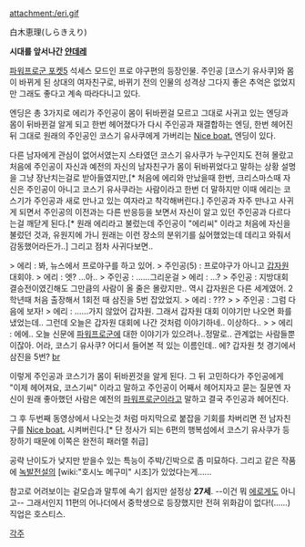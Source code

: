 {{{#!html
<iframe title='파워프로군 5 에리 6 스즈네 공략 영상' width='640px' height='360px' src='http://videofarm.daum.net/controller/video/viewer/Video.html?vid=HC9elX4MvqE$&play_loc=undefined' frameborder='0' scrolling='no' ></iframe>}}}

attachment:/eri.gif

白木恵理(しらきえり)

'''시대를 앞서나간 [[얀데레]]'''

[[파워프로군 포켓5]] 석세스 모드인 프로 야구편의 등장인물.
주인공 [코스기 유사쿠]와 몸이 바뀌게 된 상대의 여자친구로, 바뀌기 전의 인물의 성격상 그다지 좋은 추억은 없었지만 그래도 좋다고 계속 따라다니고 있다.


엔딩은 총 3가지로 에리가 주인공이 몸이 뒤바뀐걸 모르고 그대로 사귀고 있는 엔딩과 몸이 뒤바뀐걸 알게 되고 한번 헤어졌다가 다시 주인공과 재결합하는 엔딩, 한번 헤어진 뒤 그대로 원래의 주인공인 코스기 유사쿠에게 가버리는 [[Nice boat.]] 엔딩이 있다.

다른 남자에게 관심이 없어서였는지 스타였던 코스기 유사쿠가 누구인지도 전혀 몰랐고 처음에 주인공이 자신과 예전의 자신의 남자친구가 몸이 뒤바뀌었다고 말하는 상황 설명을 그냥 장난치는걸로 받아들였지만,[* 처음에 에리와 만났을때 한번, 크리스마스때 자신은 주인공이 아니고 코스기 유사쿠라는 사람이라고 한번 더 말하지만 이때 에리는 코스기가 주인공과 새로 만나고 있는 여자라고 착각해버린다.] 주인공과 자주 만나고 사귀게 되면서 주인공의 이전과는 다른 반응등을 보면서 자신이 알고 있던 주인공과 다르다는걸 깨닫게 된다.[* 원래 에리라고 불렀는데 주인공이 "에리씨" 이라고 처음에 자신을 불렀던 것과, 유원지에 가니 원래는 이런 장소의 분위기를 싫어했었는데 데리고 와줘서 감동했어라든가..] 그리고 점차 사귀다보면..


> 에리 : 봐, 뉴스에서 프로야구를 하고 있어.
> 주인공(5) : 프로야구가 아니고 [[갑자원]] 대회야.
> 에리 : 엣? …아..
> 주인공 : ……그리운걸
> 에리 : …?
> 주인공 : 지방대회 결승전이였긴해도 그만큼의 사람이 올 줄은 몰랐지만.. 역시 갑자원은 다른 세계였어. 2학년때 처음 출장해서 1회전 때 삼진을 5번 잡았었지.
> 에리 : ???
>
> 주인공 : 그럼 다음에 보자!
> 에리 : ……가지 않았어 갑자원. 그래서 갑자원 대회 이야기만 나오면 화를 냈었는데.. 그런데 오늘은 갑자원 대회에 나간 것처럼 이야기하네.. 이상하다..
>
> 에리 : 에에.. 오늘 신문에 [[파워프로군]]에 대한 이야기가 있으려나..정말로.. 관계없는 사람들뿐이잖아. 어라, 코스기 유사쿠? 어디서 들어본 적 있는 이름인데.. 에? 갑자원 첫 경기에서 삼진을 5번?
[[br]]

이렇게 주인공과 코스기가 몸이 뒤바뀐것을 알게 된다. 그 뒤 고민하다가 주인공에게 "이제 헤어져요, 코스기씨" 이라고 말하고 주인공이 어째서 헤어지자고 묻는 질문엔 자신이 원래 좋아했던 사람은 예전의 [[파워프로군]]이라고 말하고 결국 주인공과 헤어진다.

그 후 두번째 동영상에서 나오는것 처럼 마지막으로 붙잡을 기회를 차버리면 전 남자친구를 [[Nice boat.]] 시켜버린다.[* 단 정사가 되는 6편의 행복섬에서 코스기 유사쿠가 등장하기 때문에 이쪽은 완전히 패러랠 취급]

공략 난이도가 낮지만 받을수 있는 특능이 주박/긴박으로 좀 미묘하다. 그리고 같은 작품에 [[녹발전설]]의 [wiki:"호시노 메구미" 시조]가 있었다는게......


참고로 어려보이는 겉모습과 말투에 속기 쉽지만 설정상 '''27세'''. --이건 뭐 [[에로게]]도 아니고-- 그래서인지 11편의 어나더에서 중학생으로 등장했지만 전혀 위화감이 없다!(......) 직업은 호스티스.

[[각주]]
